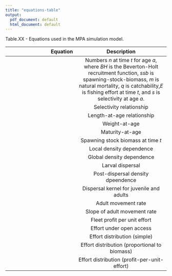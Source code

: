 ```yaml
---
title: "equations-table"
output:
  pdf_document: default
  html_document: default
---
```


Table.XX - Equations used in the MPA simulation model.

| Equation | Description|
|---------:|:-----------:|
| \begin{equation}
n_{t,a}=\begin{cases}
      = BH(ssb_{t-1}) & \text{if $a = 1$}\\
     = n_{t-1,a-1}e^{-(m + qE_{t-1}{\times}s_{a-1})}, & \text{if $1< a < max(age)$}\\
     =  n_{t-1,a}e^{-(m + qE_{t-1}{\times}s_a)} + n_{t-1,a-1}e^{-(m + qE_{t-1}{\times}s_{a-1})}, & \text{if $a = max(a)$}
  \end{cases}
\end{equation} | Numbers *n* at time *t* for age *a*, where *BH* is the Beverton-Holt recruitment function, *ssb* is spawning-stock-biomass, *m* is natural mortality, *q* is catchability,*E* is fishing effort at time *t*, and *s* is selectivity at age *a*.|
|\begin{equation}
s_a=\frac{1}{(1 + e^{-log(19)\times\frac{l_a - l_{sel}}{\delta_{sel}}})}
\end{equation} | Selectivity relationship|
|\begin{equation}
  l_{a} = l_{\infty}\left(1 - e^{-k(a - a_0)}\right)
\end{equation} | Length-at-age relationship|
|\begin{equation}
  b_{a} = w_a \times l_{a}^{w_b}
\end{equation} | Weight-at-age|
|\begin{equation}
  \frac{1}{(1 + e^{-log(19)\times\frac{l_a - l_{mat}}{\delta_{mat}}})}
\end{equation}|  Maturity-at-age|
|\begin{equation}
  ssb_t = \sum_{a=1}^Aw_{a,t}mat_{a,t}n_{a,t}
\end{equation} | Spawning stock biomass at time *t*|
|\begin{equation}
  n_{t,a = 1,p} = \left(\frac{0.8{\times}r0_{p}\times{h}\times{ssb_{t-1,p}}}{0.2\times{ssb0_p}\times(1 - h)+(h - 0.2)\times{ssb_{t-1,p}}}\right)\times \boldsymbol{d^l} \times \epsilon_t
\end{equation} | Local density dependence|
|\begin{equation}
n_{t,a = 1,p} = \left(\frac{0.8{\times}\sum_{p=1}^P{r0_{p}}\times{h}\times\sum_{p=1}^P{ssb_{t-1,p}}}{0.2\times{\sum_{p=1}^Pssb0_p}\times(1 - h)+(h - 0.2)\times{\sum_{p=1}^Pssb_{t-1,p}}}\right)\times {hab_p} \times \epsilon_t
\end{equation} | Global density dependence|
|\begin{equation}
  larv_{t,p} = ssb_{t-1} \times\boldsymbol{d^l}
\end{equation}|Larval dispersal|
|\begin{equation}
n_{t,a = 1,p} = \left(\frac{0.8{\times}r0_{p}\times{h}\times{larv_{t,p}}}{0.2\times{ssb0_p}\times(1 - h)+(h - 0.2)\times{larv_{t,p}}}\right) \times \epsilon_t
\end{equation} |Post-dispersal density dpeendence|
|\begin{equation}
m_{s,p_i,p_j}=\frac{1}{\sqrt{2\pi\sigma_{s,p_i}^2}}e^{-\frac{d_{p_i,p_j}^2}{2\sigma_{s,p_i}^2}}
\end{equation}|Dispersal kernel for juvenile and adults|
|\begin{equation}
\sigma_{s=a,p}^* = max(slope\times{d _p+ \sigma_{s=a} \times dmod},0)
\end{equation}| Adult movement rate|
|\begin{equation}
slope = \sigma_{s=a} - ( \sigma_{s=a} \times dmod)
\end{equation}| Slope of adult movement rate|
|\begin{equation}
profit_{t} = price\times{catch_t} - cost\times{E_t}^2
\end{equation}| Fleet profit per unit effort|
|\begin{equation}
E_t = E_{t-1} + \theta\times\sum_{i=t-1-l}^{t-1}w_i\frac{profit_{i}}{E^i}
w_i = \frac{i}{\sum_{i=1}^li}
\end{equation}| Effort under open access|
|\begin{equation}
E_{t,p} = E_t \times \frac{open_p}{\sum_{p=1}^Popen_p}
\end{equation}| Effort distribution (simple)|
|\begin{equation}
E_{t,p} = E_t \times \frac{open_{t,p}ssb_{t,p}}{\sum_{p=1}^Popen_{t,p}ssb_{t,p}}
\end{equation}| Effort distribution (proportional to biomass)|
|\begin{equation}
E_{t,p} = E_t \times \frac{open_{t,p}ppue_{t,p}}{\sum_{p=1}^Popen_{t,p}ppue_{t,p}}
\end{equation} | Effort distribution (profit-per-unit-effort)|